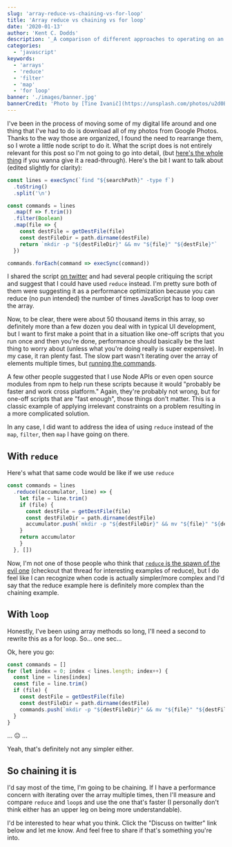 ```yaml
---
slug: 'array-reduce-vs-chaining-vs-for-loop'
title: 'Array reduce vs chaining vs for loop'
date: '2020-01-13'
author: 'Kent C. Dodds'
description: '_A comparison of different approaches to operating on an array_'
categories:
  - 'javascript'
keywords:
  - 'arrays'
  - 'reduce'
  - 'filter'
  - 'map'
  - 'for loop'
banner: './images/banner.jpg'
bannerCredit: 'Photo by [Tine Ivanič](https://unsplash.com/photos/u2d0BPZFXOY)'
---
```


I've been in the process of moving some of my digital life around and one thing
that I've had to do is download all of my photos from Google Photos. Thanks to
the way those are organized, I found the need to rearrange them, so I wrote a
little node script to do it. What the script does is not entirely relevant for
this post so I'm not going to go into detail, (but
[here's the whole thing](https://gist.github.com/kentcdodds/59daa81d46ba51b926a6a2f044aa5ad6)
if you wanna give it a read-through). Here's the bit I want to talk about
(edited slightly for clarity):

```javascript
const lines = execSync(`find "${searchPath}" -type f`)
  .toString()
  .split('\n')

const commands = lines
  .map(f => f.trim())
  .filter(Boolean)
  .map(file => {
    const destFile = getDestFile(file)
    const destFileDir = path.dirname(destFile)
    return `mkdir -p "${destFileDir}" && mv "${file}" "${destFile}"`
  })

commands.forEach(command => execSync(command))
```

I shared the script
[on twitter](https://twitter.com/kentcdodds/status/1215785900413599744) and had
several people critiquing the script and suggest that I could have used `reduce`
instead. I'm pretty sure both of them were suggesting it as a performance
optimization because you can reduce (no pun intended) the number of times
JavaScript has to loop over the array.

Now, to be clear, there were about 50 thousand items in this array, so
definitely more than a few dozen you deal with in typical UI development, but I
want to first make a point that in a situation like one-off scripts that you run
once and then you're done, performance should basically be the last thing to
worry about (unless what you're doing really is super expensive). In my case, it
ran plenty fast. The slow part wasn't iterating over the array of elements
multiple times, but
[running the commands](https://twitter.com/kentcdodds/status/1215810104261369856).

A few other people suggested that I use Node APIs or even open source modules
from npm to help run these scripts because it would "probably be faster and work
cross platform." Again, they're probably not wrong, but for one-off scripts that
are "fast enough", those things don't matter. This is a classic example of
applying irrelevant constraints on a problem resulting in a more complicated
solution.

In any case, I did want to address the idea of using `reduce` instead of the
`map`, `filter`, then `map` I have going on there.

## With `reduce`

Here's what that same code would be like if we use `reduce`

```javascript
const commands = lines
  .reduce((accumulator, line) => {
    let file = line.trim()
    if (file) {
      const destFile = getDestFile(file)
      const destFileDir = path.dirname(destFile)
      accumulator.push(`mkdir -p "${destFileDir}" && mv "${file}" "${destFile}"`)
    }
    return accumulator
    }
  }, [])
```

Now, I'm not one of those people who think that
[`reduce` is the spawn of the evil one](https://twitter.com/jaffathecake/status/1213077702300852224)
(checkout that thread for interesting examples of reduce), but I do feel like I
can recognize when code is actually simpler/more complex and I'd say that the
reduce example here is definitely more complex than the chaining example.

## With `loop`

Honestly, I've been using array methods so long, I'll need a second to rewrite
this as a for loop. So... one sec...

Ok, here you go:

```javascript
const commands = []
for (let index = 0; index < lines.length; index++) {
  const line = lines[index]
  const file = line.trim()
  if (file) {
    const destFile = getDestFile(file)
    const destFileDir = path.dirname(destFile)
    commands.push(`mkdir -p "${destFileDir}" && mv "${file}" "${destFile}"`)
  }
}
```

... 😐 ...

Yeah, that's definitely not any simpler either.

## So chaining it is

I'd say most of the time, I'm going to be chaining. If I have a performance
concern with iterating over the array multiple times, then I'll measure and
compare `reduce` and `loop`s and use the one that's faster (I personally don't
think either has an upper leg on being more understandable).

I'd be interested to hear what you think. Click the "Discuss on twitter" link
below and let me know. And feel free to share if that's something you're into.

